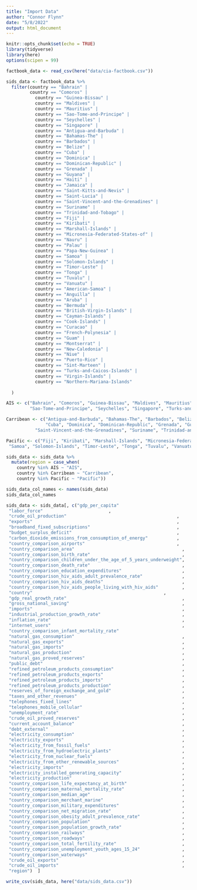 ```yaml
---
title: "Import Data"
author: "Connor Flynn"
date: "5/8/2022"
output: html_document
---
```


```r
knitr::opts_chunk$set(echo = TRUE)
library(tidyverse)
library(here)
options(scipen = 99)
```

```r
factbook_data <- read_csv(here("data/cia-factbook.csv"))
```

```r
sids_data <- factbook_data %>% 
  filter(country == "Bahrain" |
         country == "Comoros" |
           country == "Guinea-Bissau" |
           country == "Maldives" |
           country == "Mauritius" |
           country == "Sao-Tome-and-Principe" |
           country == "Seychelles" |
           country == "Singapore" |
           country == "Antigua-and-Barbuda" |
           country == "Bahamas-The" |
           country == "Barbados" |
           country == "Belize" | 
           country == "Cuba" |
           country == "Dominica" |
           country == "Dominican-Republic" |
           country == "Grenada" |
           country == "Guyana" |
           country == "Haiti" | 
           country == "Jamaica" |
           country == "Saint-Kitts-and-Nevis" |
           country == "Saint-Lucia" |
           country == "Saint-Vincent-and-the-Grenadines" |
           country == "Suriname" |
           country == "Trinidad-and-Tobago" |
           country == "Fiji" |
           country == "Kiribati" |
           country == "Marshall-Islands" |
           country == "Micronesia-Federated-States-of" |
           country == "Nauru" |
           country == "Palau" | 
           country == "Papa-New-Guinea" |
           country == "Samoa" |
           country == "Solomon-Islands" |
           country == "Timor-Leste" |
           country == "Tonga" |
           country == "Tuvalu" |
           country == "Vanuatu" |
           country == "American-Samoa" |
           country == "Anguilla" |
           country == "Aruba" |
           country == "Bermuda" |
           country == "British-Virgin-Islands" |
           country == "Cayman-Islands" |
           country == "Cook-Islands" |
           country == "Curacao" |
           country == "French-Polynesia" |
           country == "Guam" |
           country == "Montserrat" |
           country == "New-Caledonia" |
           country == "Niue" |
           country == "Puerto-Rico" |
           country == "Sint-Marteen" |
           country == "Turks-and-Caicos-Islands" |
           country == "Virgin-Islands" |
           country == "Northern-Mariana-Islands" 
           
  )
```

```r
AIS <- c("Bahrain", "Comoros", "Guinea-Bissau", "Maldives", "Mauritius", 
         "Sao-Tome-and-Principe", "Seychelles", "Singapore", "Turks-and-Caicos-Islands" )
```


```r
Carribean <- c("Antigua-and-Barbuda", "Bahamas-The", "Barbados", "Belize", 
               "Cuba", "Dominica", "Dominican-Republic", "Grenada", "Guyana", "Haiti", "Jamaica", "Saint-Kitts-and-Nevis", "Saint-Lucia", 
           "Saint-Vincent-and-the-Grenadines", "Suriname", "Trinidad-and-Tobago", "Anguilla", "Aruba", "Bermuda", "British-Virgin-Islands", "Cayman-Islands", "Curacao", "Montserrat", "Puerto-Rico", "Sint-Maarteen", "Virgin-Islands")
```


```r
Pacific <- c("Fiji", "Kiribati", "Marshall-Islands", "Micronesia-Federated-States-of", "Nauru", "Palau", "Papa-New-Guinea", 
 "Samoa", "Solomon-Islands", "Timor-Leste", "Tonga", "Tuvalu", "Vanuatu",    "American-Samoa", "Northern-Mariana-Islands", "Cook-Islands", "French-Polynesia", "Guam", "New-Caledonia", "Niue")
```


```r
sids_data <- sids_data %>% 
  mutate(region = case_when(
    country %in% AIS ~ "AIS",
    country %in% Carribean ~ "Carribean", 
    country %in% Pacific ~ "Pacific"))
```


```r
sids_data_col_names <- names(sids_data)
sids_data_col_names

sids_data <- sids_data[, c("gdp_per_capita"                                                              ,
 "labor_force"                         ,
 "crude_oil_production"                                          ,
 "exports"                                                       ,
 "broadband_fixed_subscriptions"                                 ,
 "budget_surplus_deficit"                                        ,
 "carbon_dioxide_emissions_from_consumption_of_energy"           ,
 "country_comparison_airports"                                   ,
 "country_comparison_area"                                         ,
 "country_comparison_birth_rate"                                   ,
 "country_comparison_children_under_the_age_of_5_years_underweight",
 "country_comparison_death_rate"                                   ,
 "country_comparison_education_expenditures"                       ,
 "country_comparison_hiv_aids_adult_prevalence_rate"               ,
 "country_comparison_hiv_aids_deaths"                              ,
 "country_comparison_hiv_aids_people_living_with_hiv_aids"         ,
 "country"                                                  ,
 "gdp_real_growth_rate"                                            ,
 "gross_national_saving"                                           ,
 "imports"                                                         ,
 "industrial_production_growth_rate"                               ,
 "inflation_rate"                                                  ,
 "internet_users"                                                  ,
 "country_comparison_infant_mortality_rate"                                                     ,
 "natural_gas_consumption"                                         ,
 "natural_gas_exports"                                             ,
 "natural_gas_imports"                                             ,
 "natural_gas_production"                                          ,
 "natural_gas_proved_reserves"                                     ,
 "public_debt"                                                     ,
 "refined_petroleum_products_consumption"                          ,
 "refined_petroleum_products_exports"                              ,
 "refined_petroleum_products_imports"                              ,
 "refined_petroleum_products_production"                           ,
 "reserves_of_foreign_exchange_and_gold"                           ,
 "taxes_and_other_revenues"                                        ,
 "telephones_fixed_lines"                                          ,
 "telephones_mobile_cellular"                                      ,
 "unemployment_rate"                                               ,
 "crude_oil_proved_reserves"                                       ,
 "current_account_balance"                                         ,
 "debt_external"                                                   ,
 "electricity_consumption"                                         ,
 "electricity_exports"                                             ,
 "electricity_from_fossil_fuels"                                   ,
 "electricity_from_hydroelectric_plants"                           ,
 "electricity_from_nuclear_fuels"                                  ,
 "electricity_from_other_renewable_sources"                        ,
 "electricity_imports"                                             ,
 "electricity_installed_generating_capacity"                       ,
 "electricity_production"                                          ,
 "country_comparison_life_expectancy_at_birth"                     ,
 "country_comparison_maternal_mortality_rate"                      ,
 "country_comparison_median_age"                                   ,
 "country_comparison_merchant_marine"                              ,
 "country_comparison_military_expenditures"                        ,
 "country_comparison_net_migration_rate"                           ,
 "country_comparison_obesity_adult_prevalence_rate"                ,
 "country_comparison_population"                                   ,
 "country_comparison_population_growth_rate"                       ,
 "country_comparison_railways"                                     ,
 "country_comparison_roadways"                                     ,
 "country_comparison_total_fertility_rate"                         ,
 "country_comparison_unemployment_youth_ages_15_24"                ,
 "country_comparison_waterways"                                    ,
 "crude_oil_exports"                                               ,
 "crude_oil_imports"                                               ,
 "region")  ]
```

```r
write_csv(sids_data, here("data/sids_data.csv"))
```

